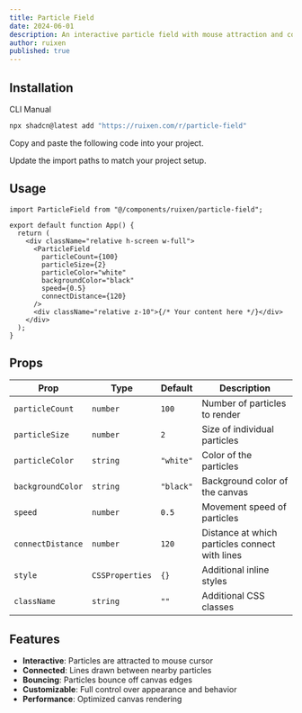 ```yaml
---
title: Particle Field
date: 2024-06-01
description: An interactive particle field with mouse attraction and connection lines
author: ruixen
published: true
---
```


<ComponentPreview name="particle-field-demo" category="backgrounds" />

## Installation

<Tabs defaultValue="cli">

<TabsList>
  <TabsTrigger value="cli">CLI</TabsTrigger>
  <TabsTrigger value="manual">Manual</TabsTrigger>
</TabsList>
<TabsContent value="cli">

```bash
npx shadcn@latest add "https://ruixen.com/r/particle-field"
```

</TabsContent>

<TabsContent value="manual">

<Steps>

<Step>Copy and paste the following code into your project.</Step>

<ComponentSource name="particle-field" />

<Step>Update the import paths to match your project setup.</Step>

</Steps>

</TabsContent>

</Tabs>

## Usage

```tsx
import ParticleField from "@/components/ruixen/particle-field";

export default function App() {
  return (
    <div className="relative h-screen w-full">
      <ParticleField
        particleCount={100}
        particleSize={2}
        particleColor="white"
        backgroundColor="black"
        speed={0.5}
        connectDistance={120}
      />
      <div className="relative z-10">{/* Your content here */}</div>
    </div>
  );
}
```

## Props

| Prop              | Type            | Default   | Description                                    |
| ----------------- | --------------- | --------- | ---------------------------------------------- |
| `particleCount`   | `number`        | `100`     | Number of particles to render                  |
| `particleSize`    | `number`        | `2`       | Size of individual particles                   |
| `particleColor`   | `string`        | `"white"` | Color of the particles                         |
| `backgroundColor` | `string`        | `"black"` | Background color of the canvas                 |
| `speed`           | `number`        | `0.5`     | Movement speed of particles                    |
| `connectDistance` | `number`        | `120`     | Distance at which particles connect with lines |
| `style`           | `CSSProperties` | `{}`      | Additional inline styles                       |
| `className`       | `string`        | `""`      | Additional CSS classes                         |

## Features

- **Interactive**: Particles are attracted to mouse cursor
- **Connected**: Lines drawn between nearby particles
- **Bouncing**: Particles bounce off canvas edges
- **Customizable**: Full control over appearance and behavior
- **Performance**: Optimized canvas rendering
